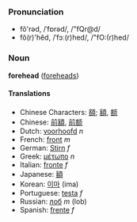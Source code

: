 ===Pronunciation===
*fŏ'rəd, /ˈfɒrəd/, /"fQr@d/
*fô(r)'hĕd, /ˈfɔː(r)hed/, /"fO:(r)hed/

===Noun===
'''forehead''' ([[foreheads]])

====Translations====
*Chinese Characters: [[頟]]; [[額]], [[额]]
*Chinese: [[前額]], [[前额]]
*Dutch: [[voorhoofd]] ''n''
*French: [[front]] ''m''
*German: [[Stirn]] ''f''
*Greek: [[μέτωπο]] ''n''
*Italian: [[fronte]] ''f''
*Japanese: [[額]]
*Korean: [[이마]] (ima)
*Portuguese: [[testa]] ''f''
*Russian: [[лоб]] ''m'' (lob)
*Spanish: [[frente]] ''f''